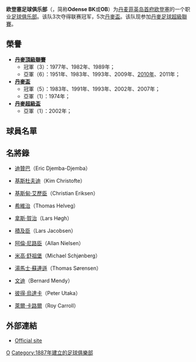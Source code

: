 {{noteTA|G1=uefa
|T=zh-hans:欧登塞足球俱乐部; zh-hk:奧丹斯足球會; zh-tw: 歐登塞足球俱樂部;
|1=zh-hans:欧登塞足球俱乐部; zh-hk:奧丹斯足球會; zh-tw: 歐登塞足球俱樂部;
|2=zh-hans:欧登塞; zh-hk:奧丹斯; zh-tw: 歐登塞;
}}
{{Football club infobox
| clubname   = 奧丹斯<br />''Odense BK''
| image      = [[File:Odense_BK.svg|180px]]
| fullname   = 欧登塞足球俱乐部
| nickname   = ''De Stribede''(The Striped)
| founded    = 1887年
| ground     = [[歐登塞球場|TRE-FOR公園]]
| city       = [[歐登塞|歐登塞]]
| capacity   = 15,761
| chairman   = Niels Thorborg
| manager    = Troels Bech
| league     = [[丹麥足球超級聯賽|丹麥足球超級聯賽]]
| season     = 2021–22
| position   = 丹超，第 8 位
| pattern_b1  = _ob1819h
| pattern_la1 = _ob1819h
| pattern_ra1 = _ob_1819h
| pattern_sh1 = _ob1819h
| pattern_so1 = _ob1819h
|shorts1      = _ob1819h
|socks1       = FFFFFF
| pattern_b2  = _ob1819a
| pattern_la2 = _ob1819a
| pattern_ra2 = _ob1819a
| pattern_sh2 = _ob1819a
| pattern_so2 = _ob1819a
|shorts2      = _ob1819a
|socks2       = 000000
}}
'''欧登塞足球俱乐部'''（{{lang-da|'''Odense Boldklub'''}}，简称'''Odense BK'''或'''OB'''）为[[丹麦|丹麦]][[菲英岛|菲英岛]][[首府|首府]][[欧登塞|欧登塞]]的一个职业[[足球俱乐部|足球俱乐部]]。该队3次夺得联赛冠军，5次[[丹麥盃|丹麥盃]]。该队现参加[[丹麥足球超級聯賽|丹麥足球超級聯賽]]。

== 榮譽 ==
*'''[[丹麥足球超級聯賽|丹麥頂級聯賽]]''' 
**冠軍（3）：1977年、1982年、1989年；
**亞軍（6）：1951年、1983年、1993年、2009年、[[2009年至2010年丹麦足球超级联赛|2010年]]、2011年；
*'''[[丹麥盃|丹麥盃]]'''
**冠軍（5）：1983年、1991年、1993年、2002年、2007年；
**亞軍（1）：1974年；
*'''[[丹麥超級盃|丹麥超級盃]]'''
**亞軍（1）：2002年；

== 球員名單 ==
{{Fs start}}
{{Fs player|no=1|nat=Denmark|name=[[謝斯柏·基斯甸臣|謝斯柏·基斯甸臣]]|pos=GK}}
{{Fs player|no=2|nat=Norway|name=[[路特|路特]]|pos=DF}}
{{Fs player|no=4|nat=Denmark|name=[[漢斯·安特列臣|漢斯·安特列臣]]|pos=MF}}
{{Fs player|no=5|nat=Denmark|name=[[安達斯·基斯甸臣|安達斯·基斯甸臣]]|pos=DF}}
{{Fs player|no=6|nat=France|name=[[穋罕默德·迪亞拉|穋罕默德·迪亞拉]]|pos=MF}}
{{Fs player|no=7|nat=Denmark|name=[[艾美·拿臣|艾美·拿臣]]|pos=MF}}
{{Fs player|no=8|nat=Denmark|name=[[米高·施巴布亞|米高·施巴布亞]]|pos=MF}}
{{Fs player|no=9|nat=Denmark|name=[[拉梅斯·霍克|拉梅斯·霍克]]|pos=FW}}
{{Fs player|no=10|nat=Sweden|name=[[安達斯·祖漢臣|安達斯·祖漢臣]]|pos=MF}}
{{Fs player|no=11|nat=Denmark|name=[[摩頓·史高保|摩頓·史高保]]|pos=FW}}
{{Fs player|no=14|nat=Estonia|name=[[漢尼斯·安尼亞|漢尼斯·安尼亞]]|pos=FW}}
{{Fs player|no=15|nat=Denmark|name=[[卡斯柏·拿臣|卡斯柏·拿臣]]|pos=DF}}
{{Fs mid}}
{{Fs player|no=16|nat=Denmark|name=[[積及·施奧普|積及·施奧普]]|pos=MF}}
{{Fs player|no=17|nat=Denmark|name=[[美斯·托普爾|美斯·托普爾]]|pos=GK}}
{{Fs player|no=18|nat=Mali|name=[[卡里路·查奧爾|卡里路·查奧爾]]|pos=MF}}
{{Fs player|no=20|nat=Denmark|name=[[添美·祖漢臣|添美·祖漢臣]]|pos=MF}}
{{Fs player|no=21|nat=Iceland|name=[[基斯拿臣|基斯拿臣]]|pos=MF}}
{{Fs player|no=22|nat=Denmark|name=[[尼古拿·佐真遜|尼古拿·佐真遜]]|pos=GK}}
{{Fs player|no=23|nat=Cameroon|name=[[施迪·尼古姆|施迪·尼古姆]]|pos=FW}}
{{Fs player|no=24|nat=Denmark|name=[[巴斯堅·卡迪|卡迪]]|pos=FW}}
{{Fs player|no=25|nat=Denmark|name=[[基斯甸·蘇連遜|基斯甸·蘇連遜]]|pos=MF}}
{{Fs player|no=26|nat=Denmark|name=[[丹尼爾·賀治|丹尼爾·賀治]]|pos=DF}}
{{Fs end}}

==名將錄==
* {{flagicon|CMR}} [[艾力·迪贊巴-迪贊巴|迪贊巴]]（Eric Djemba-Djemba）
* {{flagicon|DEN}} [[甘姆·基斯杜夫迪|基斯杜夫迪]]（Kim Christofte）
* {{flagicon|DEN}} [[基斯甸·艾歷臣|基斯甸·艾歷臣]]（Christian Eriksen）
* {{flagicon|DEN}} [[湯馬士·希維治|希維治]]（Thomas Helveg）
* {{flagicon|DEN}} [[拿斯·賀治|拿斯·賀治]]（Lars Høgh）
* {{flagicon|DEN}} [[拿斯·積及臣|積及臣]]（Lars Jacobsen）
* {{flagicon|DEN}} [[阿倫·尼路臣|阿倫·尼路臣]]（Allan Nielsen）
* {{flagicon|DEN}} [[米高·舒祖堡|米高·舒祖堡]]（Michael Schjønberg）
* {{flagicon|DEN}} [[湯馬士·蘇連遜|湯馬士·蘇連遜]]（Thomas Sørensen）
* {{flagicon|FRA}} [[般納·文迪|文迪]]（Bernard Mendy）
* {{flagicon|NGR}} [[彼得·烏達卡|彼得·烏達卡]]（Peter Utaka）
* {{flagicon|NIR}} [[萊爾·卡路爾|萊爾·卡路爾]]（Roy Carroll）

== 外部連結 ==
*[http://www.ob.dk/?MenuID=344 Official site] {{Wayback|url=http://www.ob.dk/?MenuID=344 |date=20110718023453 }}

{{丹超球隊}}

[[Category:丹麦足球俱乐部|O]]
[[Category:1887年建立的足球俱樂部|Category:1887年建立的足球俱樂部]]